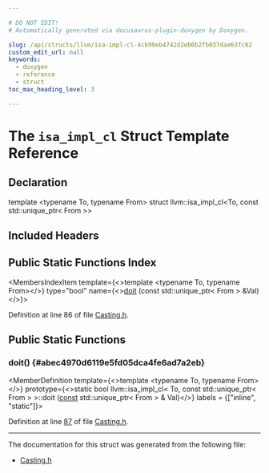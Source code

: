 ```yaml
---

# DO NOT EDIT!
# Automatically generated via docusaurus-plugin-doxygen by Doxygen.

slug: /api/structs/llvm/isa-impl-cl-4cb99eb4742d2eb0b2fb037dae63fc82
custom_edit_url: null
keywords:
  - doxygen
  - reference
  - struct
toc_max_heading_level: 3

---
```





# The `isa_impl_cl` Struct Template Reference

<DoxygenPage pluginConfig={pluginConfig}>



## Declaration

<CodeBlock>template &lt;typename To, typename From&gt;
struct llvm::isa_impl_cl&lt;To, const std::unique&#95;ptr&lt; From &gt;&gt;</CodeBlock>

## Included Headers

<IncludesList>
<IncludesListItem
  filePath="llvm/Support/Casting.h"
  permalink="/docs/api/files/include/include/llvm/include/llvm/support/casting-h"
  isLocal="true" />
</IncludesList>

## Public Static Functions Index

<MembersIndex>

<MembersIndexItem
  template={<>template &lt;typename To, typename From&gt;</>}
  type="bool"
  name={<><a href="#abec4970d6119e5fd05dca4fe6ad7a2eb">doit</a> (const std::unique&#95;ptr&lt; From &gt; &amp;Val)</>}>
</MembersIndexItem>

</MembersIndex>


Definition at line 86 of file <a href="/docs/api/files/include/include/llvm/include/llvm/support/casting-h">Casting.h</a>.

<SectionDefinition>

## Public Static Functions

### doit() {#abec4970d6119e5fd05dca4fe6ad7a2eb}

<MemberDefinition
  template={<>template &lt;typename To, typename From&gt;</>}
  prototype={<>static bool llvm::isa&#95;impl&#95;cl&lt; To, const std::unique&#95;ptr&lt; From &gt; &gt;::doit (<a href="/docs/api/files/lib/lib/target/lib/target/aarch64/aarch64promoteconstant-cpp/#a90f8350fecae261c25be85d38b451bff">const</a> std::unique&#95;ptr&lt; From &gt; &amp; Val)</>}
  labels = {["inline", "static"]}>

Definition at line <a href="/docs/api/files/include/include/llvm/include/llvm/support/casting-h/#l00087">87</a> of file <a href="/docs/api/files/include/include/llvm/include/llvm/support/casting-h">Casting.h</a>.
</MemberDefinition>

</SectionDefinition>

<hr/>

The documentation for this struct was generated from the following file:

<ul>
<li><a href="/docs/api/files/include/include/llvm/include/llvm/support/casting-h">Casting.h</a></li>
</ul>

</DoxygenPage>
